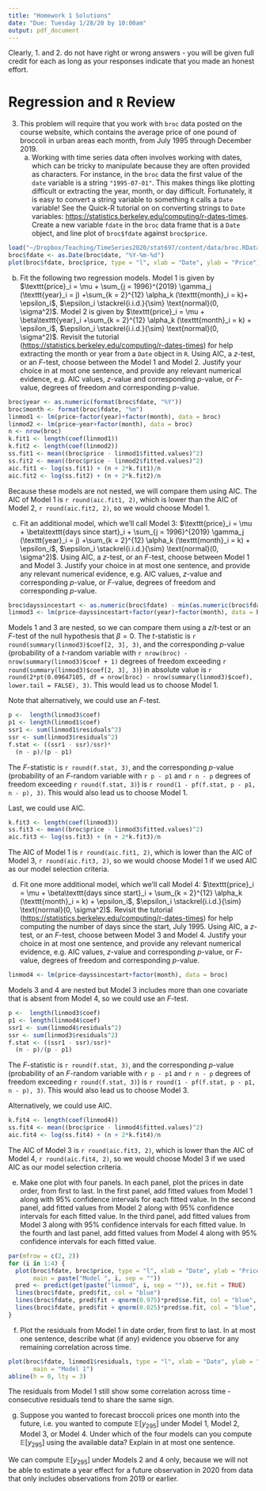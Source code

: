```yaml
---
title: "Homework 1 Solutions"
date: "Due: Tuesday 1/28/20 by 10:00am"
output: pdf_document
---
```


Clearly, 1. and 2. do not have right or wrong answers - you will be given full credit for each as long as your responses indicate that you made an honest effort.

# Regression and `R` Review 

3. This problem will require that you work with `broc` data posted on the course website, which contains the average price of one pound of broccoli  in urban areas each month, from July 1995 through December 2019.
    (a) Working with time series data often involves working with dates, which can be tricky to manipulate because they are often provided as characters. For instance, in the `broc` data the first value of the `date` variable is a string `"1995-07-01"`. This makes things like plotting difficult or extracting the year, month, or day difficult. Fortunately, it is easy to convert a string variable to something `R` calls a `Date` variable! See the Quick-R tutorial on on converting strings to `Date` variables: [https://statistics.berkeley.edu/computing/r-dates-times](https://statistics.berkeley.edu/computing/r-dates-times). Create a new variable `fdate` in the `broc` data frame that is a `Date` object, and line plot of `broc$fdate` against `broc$price`. 
    
\color{blue}    
```r
load("~/Dropbox/Teaching/TimeSeries2020/stat697/content/data/broc.RData")    
broc$fdate <- as.Date(broc$date, "%Y-%m-%d")
plot(broc$fdate, broc$price, type = "l", xlab = "Date", ylab = "Price")
```
\color{black}

   (b) Fit the following two regression models. Model 1 is given by $\texttt{price}_i = \mu + \sum_{j = 1996}^{2019} \gamma_j (\texttt{year}_i = j) +\sum_{k = 2}^{12} \alpha_k (\texttt{month}_i = k)+ \epsilon_i$, $\epsilon_i \stackrel{i.i.d.}{\sim} \text{normal}(0, \sigma^2)$. Model 2 is given by $\texttt{price}_i = \mu + \beta\texttt{year}_i +\sum_{k = 2}^{12} \alpha_k (\texttt{month}_i = k) + \epsilon_i$, $\epsilon_i \stackrel{i.i.d.}{\sim} \text{normal}(0, \sigma^2)$. Revisit the tutorial ([https://statistics.berkeley.edu/computing/r-dates-times](https://statistics.berkeley.edu/computing/r-dates-times)) for help extracting the month or year from a `Date` object in `R`. Using AIC, a $z$-test, or an $F$-test, choose between the Model 1 and Model 2. Justify your choice in at most one sentence, and provide any relevant numerical evidence, e.g. AIC values, $z$-value and corresponding $p$-value, or $F$-value, degrees of freedom and corresponding $p$-value.

\color{blue}   
```r
broc$year <- as.numeric(format(broc$fdate, "%Y"))
broc$month <- format(broc$fdate, "%m")
linmod1 <- lm(price~factor(year)+factor(month), data = broc)
linmod2 <- lm(price~year+factor(month), data = broc)
n <- nrow(broc)
k.fit1 <- length(coef(linmod1))
k.fit2 <- length(coef(linmod2))
ss.fit1 <- mean((broc$price - linmod1$fitted.values)^2)
ss.fit2 <- mean((broc$price - linmod2$fitted.values)^2)
aic.fit1 <- log(ss.fit1) + (n + 2*k.fit1)/n
aic.fit2 <- log(ss.fit2) + (n + 2*k.fit2)/n
```

Because these models are not nested, we will compare them using AIC. The AIC of Model 1 is `r round(aic.fit1, 2)`, which is lower than the AIC of Model 2, `r round(aic.fit2, 2)`, so we would choose Model 1.

\color{black}
   
  (c) Fit an additional model, which we'll call Model 3: $\texttt{price}_i = \mu + \beta\texttt{days since start}_i + \sum_{j = 1996}^{2019} \gamma_j (\texttt{year}_i = j) +\sum_{k = 2}^{12} \alpha_k (\texttt{month}_i = k) +  \epsilon_i$, $\epsilon_i \stackrel{i.i.d.}{\sim} \text{normal}(0, \sigma^2)$. Using AIC, a $z$-test, or an $F$-test, choose between Model 1 and Model 3. Justify your choice in at most one sentence, and provide any relevant numerical evidence, e.g. AIC values, $z$-value and corresponding $p$-value, or $F$-value, degrees of freedom and corresponding $p$-value.


\color{blue}   
```r
broc$dayssincestart <- as.numeric(broc$fdate) - min(as.numeric(broc$fdate))
linmod3 <- lm(price~dayssincestart+factor(year)+factor(month), data = broc)
```

Models 1 and 3 are nested, so we can compare them using a $z$/$t$-test or an $F$-test of the null hypothesis that $\beta = 0$. The $t$-statistic is `r round(summary(linmod3)$coef[2, 3], 3)`, and the corresponding $p$-value (probability of a $t$-random variable with `r nrow(broc) - nrow(summary(linmod3)$coef + 1)` degrees of freedom exceeding `r round(summary(linmod3)$coef[2, 3], 3)`) in absolute value is `r round(2*pt(0.09647105, df = nrow(broc) - nrow(summary(linmod3)$coef), lower.tail = FALSE), 3)`. This would lead us to choose Model 1.

Note that alternatively, we could use an $F$-test. 
```r
p <-  length(linmod3$coef)
p1 <- length(linmod1$coef)
ssr1 <- sum(linmod1$residuals^2)
ssr <- sum(linmod3$residuals^2)
f.stat <- ((ssr1 - ssr)/ssr)*
  (n - p)/(p - p1)
```

The $F$-statistic is `r round(f.stat, 3)`, and the corresponding $p$-value (probability of an $F$-random variable with `r p - p1` and `r n - p` degrees of freedom exceeding `r round(f.stat, 3)`) is `r round(1 - pf(f.stat, p - p1, n - p), 3)`. This would also lead us to choose Model 1.

Last, we could use AIC.
```r
k.fit3 <- length(coef(linmod3))
ss.fit3 <- mean((broc$price - linmod3$fitted.values)^2)
aic.fit3 <- log(ss.fit3) + (n + 2*k.fit3)/n
```
The AIC of Model 1 is `r round(aic.fit1, 2)`, which is lower than the AIC of Model 3, `r round(aic.fit3, 2)`, so we would choose Model 1 if we used AIC as our model selection criteria.

\color{black}

    
  (d) Fit one more additional model, which we'll call Model 4: $\texttt{price}_i = \mu + \beta\texttt{days since start}_i + \sum_{k = 2}^{12} \alpha_k (\texttt{month}_i = k) + \epsilon_i$, $\epsilon_i \stackrel{i.i.d.}{\sim} \text{normal}(0, \sigma^2)$. Revisit the tutorial ([https://statistics.berkeley.edu/computing/r-dates-times](https://statistics.berkeley.edu/computing/r-dates-times)) for help computing the number of days since the start, July 1995. Using AIC, a $z$-test, or an $F$-test, choose between Model 3 and Model 4. Justify your choice in at most one sentence, and provide any relevant numerical evidence, e.g. AIC values, $z$-value and corresponding $p$-value, or $F$-value, degrees of freedom and corresponding $p$-value.
  
\color{blue}   
```r
linmod4 <- lm(price~dayssincestart+factor(month), data = broc)
```

Models 3 and 4 are nested but Model 3 includes more than one covariate that is absent from Model 4, so we could use an $F$-test. 
```r
p <-  length(linmod3$coef)
p1 <- length(linmod4$coef)
ssr1 <- sum(linmod4$residuals^2)
ssr <- sum(linmod3$residuals^2)
f.stat <- ((ssr1 - ssr)/ssr)*
  (n - p)/(p - p1)
```

The $F$-statistic is `r round(f.stat, 3)`, and the corresponding $p$-value (probability of an $F$-random variable with `r p - p1` and `r n - p` degrees of freedom exceeding `r round(f.stat, 3)`) is `r round(1 - pf(f.stat, p - p1, n - p), 3)`. This would also lead us to choose Model 3.

Alternatively, we could use AIC.
```r
k.fit4 <- length(coef(linmod4))
ss.fit4 <- mean((broc$price - linmod4$fitted.values)^2)
aic.fit4 <- log(ss.fit4) + (n + 2*k.fit4)/n
```
The AIC of Model 3 is `r round(aic.fit3, 2)`, which is lower than the AIC of Model 4, `r round(aic.fit4, 2)`, so we would choose Model 3 if we used AIC as our model selection criteria.

\color{black}  
  
  (e) Make one plot with four panels. In each panel, plot the prices in date order, from first to last. In the first panel, add fitted values from Model 1 along with 95\% confidence intervals for each fitted value. In the second panel, add fitted values from Model 2 along with 95\% confidence intervals for each fitted value. In the third panel, add fitted values from Model 3 along with 95\% confidence intervals for each fitted value. In the fourth and last panel, add fitted values from Model 4 along with 95\% confidence intervals for each fitted value. 
  
\color{blue}  
```r
par(mfrow = c(2, 2))
for (i in 1:4) {
  plot(broc$fdate, broc$price, type = "l", xlab = "Date", ylab = "Price",
       main = paste("Model ", i, sep = ""))
  pred <- predict(get(paste("linmod", i, sep = "")), se.fit = TRUE)
  lines(broc$fdate, pred$fit, col = "blue")
  lines(broc$fdate, pred$fit + qnorm(0.975)*pred$se.fit, col = "blue", lty = 2)
  lines(broc$fdate, pred$fit + qnorm(0.025)*pred$se.fit, col = "blue", lty = 2)
}
```
\color{black}  
  
  (f) Plot the residuals from Model 1 in date order, from first to last. In at most one sentence, describe what (if any) evidence you observe for any remaining correlation across time.
  
\color{blue}
```r
plot(broc$fdate, linmod1$residuals, type = "l", xlab = "Date", ylab = "Residuals",
       main = "Model 1")
abline(h = 0, lty = 3)
```
  
The residuals from Model 1 still show some correlation across time - consecutive residuals tend to share the same sign.
  
\color{black}
  
  (g) Suppose you wanted to forecast broccoli prices one month into the future, i.e. you wanted to compute $\mathbb{E}\left[y_{295}\right]$ under Model 1, Model 2, Model 3, or Model 4. Under which of the four models can you compute $\mathbb{E}\left[y_{295}\right]$ using the available data? Explain in at most one sentence.

\color{blue}

We can compute $\mathbb{E}\left[y_{295}\right]$ under Models 2 and 4 only, because we will not be able to estimate a year effect for a future observation in 2020 from data that only includes observations from 2019 or earlier.

\color{black}    